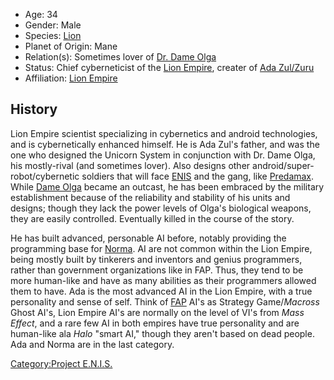 * Age: 34
* Gender: Male
* Species: [[Lions|Lion]]
* Planet of Origin: Mane
* Relation(s): Sometimes lover of [[Dr. Dame Olga]]
* Status: Chief cyberneticist of the [[Lion Empire]], creater of [[Ada Zul/Zuru]]
* Affiliation: [[Lion Empire]]

== History ==
Lion Empire scientist specializing in cybernetics and android technologies, and is cybernetically enhanced himself. He is Ada Zul's father, and was the one who designed the Unicorn System in conjunction with Dr. Dame Olga, his mostly-rival (and sometimes lover). Also designs other android/super-robot/cybernetic soldiers that will face [[ENIS]] and the gang, like [[Predamax]]. While [[Dame Olga]] became an outcast, he has been embraced by the military establishment because of the reliability and stability of his units and designs; though they lack the power levels of Olga's biological weapons, they are easily controlled. Eventually killed in the course of the story. 

He has built advanced, personable AI before, notably providing the programming base for [[Norma]]. AI are not common within the Lion Empire, being mostly built by tinkerers and inventors and genius programmers, rather than government organizations like in FAP. Thus, they tend to be more human-like and have as many abilities as their programmers allowed them to have. Ada is the most advanced AI in the Lion Empire, with a true personality and sense of self. Think of [[FAP]] AI's as Strategy Game/''Macross'' Ghost AI's, Lion Empire AI's are normally on the level of VI's from ''Mass Effect'', and a rare few AI in both empires have true personality and are human-like ala ''Halo'' "smart AI,"  though they aren't based on dead people. Ada and Norma are in the last category.

[[Category:Project E.N.I.S.]]